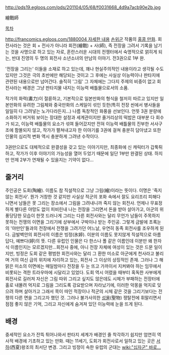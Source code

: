 http://pds19.egloos.com/pds/201104/05/68/f0031668_4d9a7acb90e2b.jpg

繪戰師

[[목차]]

[[http://francomics.egloos.com/1880004 자세한 내용]]
[[손위군]] 작품의 [[홍콩 만화]]. 회전사라는 것은 회 + 전사가 아니라 회전(繪戰) + 사(師), 즉 전장을 그려서 기록을 남기는 것을 사명으로 하고 있는 자로, 혼란스러운 시대의 전쟁터에서 숙명적으로 얽히게 되는, 반대 진영의 두 명의 회전사 소년소녀의 만남의 이야기. 전3권으로 1부 완.

'전장을 그리는' 이들을 소재로 하고 있는데,  꽤나 현실주의적인 내용이라고 생각될 수도 있지만 그것은 극의 초반에만 해당되는 것이고 그 후에는 사실상 이능력이나 판타지에 관련된 내용으로만 넘어간다. 솔직히 '그림' 그 자체에는 그다지 주제의 비중이 없고 회전사라는 배경은 그냥 판타지물 내지는 이능력 배틀물으로서의 소품.

작가의 화력(畵力)이 절륜하고, 기본적으로 일본만화의 형식을 철저히 따르고 있지만 일본만화의 유려한 그림체와 중국만화의 스케일이 섞인 듯한(특히 전장 씬에서 병사들을 일일히 다 그려넣는 노가다라든지...) 나름 독창적인 화풍을 선보인다. 언뜻 3권 분량에 소화하기 버거워 보이는 장대한 설정과 세계관이지만 줄거리상의 떡밥은 대부분 다 회수가 되고, 이능력 배틀물의 요소가 섞여 들어갔지만 전혀 이능력 배틀물의 진부한 서사구조에 함몰되지 않고, 작가가 펼쳐내고자 한 이야기를 3권에 걸쳐 충분히 담아냈고 또한 인물의 심리적 변화 역시 충분하게 그려낸 수작이다.

3권만으로도 대체적으로 완결성을 갖고 있는 이야기지만, 최종화에 신 캐릭터가 갑툭튀하고, 작가가 이후 이야기의 가능성을 열어 두었기 때문에 일단 1부만 완결된 상태. 하지만 언제 2부가 연재될 수 있을지는 기약이 없다...

== 줄거리 ==
주인공은 도회(陶繪). 이름도 참 직설적으로 그냥 그림(繪)이라는 뜻이다. 이명은 '죽지 않는 회전사'. 뭔가 거창한 것 같지만 사실상 적군의 포화 속에서 잘도 요리조리 피해다니면서 남들은 못 그리는 장소에서 그림을 그려내니까 죽지 않는 회전사. 언제나 무표정하게 별다른 야망도 없이 피비린내 나는 전장을 그리면서 돈을 받아 살아가고, 아군의 위풍당당한 모습이 한껏 드러나게 그리는 다른 회전사와는 달리 무언가 남들이 주목하지 못하는 전쟁의 이면을 그리기에 상부에서 구박이나 받는 주인공. 그렇게 금발에 초록눈의 '야만인'들과의 전장에서 전쟁을 그려가던 어느날, 우연히 동족 회전사를 조우하게 된다.
금발벽안의 회전사의 이름은 빙정(氷婷). 이분의 이름도 못지않게 직설적으로 아름답다, 예쁘다(婷)의 뜻. 다른 유럽인 인물은 다 한스나 폴 같은 이름인데 이분만 왜 한자식 이름인지는 모르겠지만...회전사 중에, 아니 전장 자체에 여성이 있는 것은 드문 일이지만, 빙정은 도회 같은 평범한 회전사와는 달리 그 환한 미소로 아군에게 천사라고 불리며 거의 여신 급의 위치에 자리하고 있는, 회전사 그 이상의 상징적인 존재. 그러나 그 해맑은 미소의 이면에는 매일밤마다 전장을 두 눈 뜨고 가까이서 지켜봐야 하는 임무에서 비롯되는 격한 트라우마에 시달리고 있었다.
도회 역시 어렸을 때부터 혹독한 사부에게 회전사로 길러져 자신은 그림 따위 그리고 싶지도 않은데도 시체가 부패하는 전장터에 홀로 내몰려 억지로 그림을 그리도록 강요받으며 자라났기에, 이러한 악몽을 억지로 잊으려 하며 살아가고 그래서 목이 따인 적장이나 적군의 시체 같은 것을 그리기보다는 전쟁의 다른 면을 그리고자 했던 것. 그러나 불가사의한 [[성물]](聖物) 쟁탈전에 휘말리면서 점점 좋지 않은 기억, 그리고 자신에게 숨겨져 있던 이능력에 눈을 뜨게 된다.

== 배경 ==
중세적인 요소가 잔뜩 튀어나와서 판타지 세계가 배경인 줄 착각하기 쉽지만 엄연히 역사적 배경에 기초하고 있는 만화. 때는 11세기, 도회가 회전사로서 일하고 있는 곳은 [[서하]](西夏)왕조의 최서단 변경. 그리고 빙정이 속한 유럽의 군대는 [[wiki:"십자군" 바로...]]
